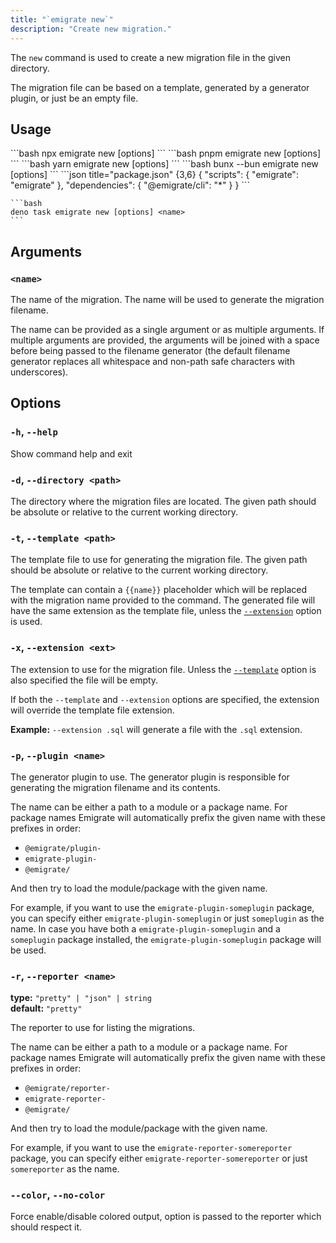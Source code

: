 ```yaml
---
title: "`emigrate new`"
description: "Create new migration."
---
```



The `new` command is used to create a new migration file in the given directory.

The migration file can be based on a template, generated by a <Link href="/plugins/generators/">generator plugin</Link>, or just be an empty file.

## Usage

<Tabs>
  <TabItem label="npm">
    ```bash
    npx emigrate new [options] <name>
    ```
  </TabItem>
  <TabItem label="pnpm">
    ```bash
    pnpm emigrate new [options] <name>
    ```
  </TabItem>
  <TabItem label="yarn">
    ```bash
    yarn emigrate new [options] <name>
    ```
  </TabItem>
  <TabItem label="bun">
    ```bash
    bunx --bun emigrate new [options] <name>
    ```
  </TabItem>
  <TabItem label="deno">
    ```json title="package.json" {3,6}
    {
      "scripts": {
        "emigrate": "emigrate"
      },
      "dependencies": {
        "@emigrate/cli": "*"
      }
    }
    ```

    ```bash
    deno task emigrate new [options] <name>
    ```
  </TabItem>
</Tabs>

## Arguments

### `<name>`

The name of the migration. The name will be used to generate the migration filename.

The name can be provided as a single argument or as multiple arguments.
If multiple arguments are provided, the arguments will be joined with a space before being passed to the filename generator (the default filename generator replaces all whitespace and non-path safe characters with underscores).

## Options

### `-h`, `--help`

Show command help and exit

### `-d`, `--directory <path>`

The directory where the migration files are located. The given path should be absolute or relative to the current working directory.

### `-t`, `--template <path>`

The template file to use for generating the migration file. The given path should be absolute or relative to the current working directory.

The template can contain a `{{name}}` placeholder which will be replaced with the migration name provided to the command. The generated file will have the same extension as the template file, unless the [`--extension`](#-x---extension-ext) option is used.

### `-x`, `--extension <ext>`

The extension to use for the migration file. Unless the [`--template`](#-t---template-path) option is also specified the file will be empty.

If both the `--template` and `--extension` options are specified, the extension will override the template file extension.

**Example:** `--extension .sql` will generate a file with the `.sql` extension.

### `-p`, `--plugin <name>`

The <Link href="/plugins/generators">generator plugin</Link> to use. The generator plugin is responsible for generating the migration filename and its contents.

The name can be either a path to a module or a package name. For package names Emigrate will automatically prefix the given name with these prefixes in order:

- `@emigrate/plugin-`
- `emigrate-plugin-`
- `@emigrate/`

And then try to load the module/package with the given name.

For example, if you want to use the `emigrate-plugin-someplugin` package, you can specify either `emigrate-plugin-someplugin` or just `someplugin` as the name.
In case you have both a `emigrate-plugin-someplugin` and a `someplugin` package installed, the `emigrate-plugin-someplugin` package will be used.

### `-r`, `--reporter <name>`

**type:** `"pretty" | "json" | string`  
**default:** `"pretty"`

The <Link href="/plugins/reporters/">reporter</Link> to use for listing the migrations.

The name can be either a path to a module or a package name. For package names Emigrate will automatically prefix the given name with these prefixes in order:

- `@emigrate/reporter-`
- `emigrate-reporter-`
- `@emigrate/`

And then try to load the module/package with the given name.

For example, if you want to use the `emigrate-reporter-somereporter` package, you can specify either `emigrate-reporter-somereporter` or just `somereporter` as the name.

### `--color`, `--no-color`

Force enable/disable colored output, option is passed to the reporter which should respect it.

